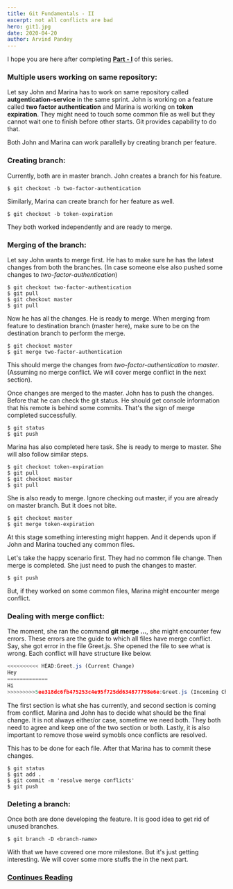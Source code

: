 ```yaml
---
title: Git Fundamentals - II
excerpt: not all conflicts are bad
hero: git1.jpg
date: 2020-04-20
author: Arvind Pandey
---
```

I hope you are here after completing <strong><a href="/git-fundamentals-i">Part - I</a></strong> of this series.

### Multiple users working on same repository:

Let say John and Marina has to work on same repository called **autgentication-service** in the same sprint. John is working on a feature called **two factor authentication** and Marina is working on **token expiration**. They might need to touch some common file as well but they cannot wait one to finish before other starts. Git provides capability to do that.

Both John and Marina can work parallelly by creating branch per feature.

### Creating branch:

Currently, both are in master branch.
John creates a branch for his feature.

```console
$ git checkout -b two-factor-authentication
```

Similarly, Marina can create branch for her feature as well.

```console
$ git checkout -b token-expiration
```

They both worked independently and are ready to merge.

### Merging of the branch:

Let say John wants to merge first. He has to make sure he has the latest changes from both the branches. (In case someone else also pushed some changes to <i>two-factor-authentication</i>)

```console
$ git checkout two-factor-authentication
$ git pull
$ git checkout master
$ git pull
```

Now he has all the changes. He is ready to merge. When merging from feature to destination branch (master here), make sure to be on the destination branch to perform the merge.

```console.log
$ git checkout master
$ git merge two-factor-authentication
```

This should merge the changes from <i>two-factor-authentication</i> to <i>master</i>. (Assuming no merge conflict. We will cover merge conflict in the next section).

Once changes are merged to the master. John has to push the changes. Before that he can check the git status. He should get console information that his remote is behind some commits. That's the sign of merge completed successfully.

```console
$ git status
$ git push
```

Marina has also completed here task. She is ready to merge to master.
She will also follow similar steps.

```console
$ git checkout token-expiration
$ git pull
$ git checkout master
$ git pull
```

She is also ready to merge. Ignore checking out master, if you are already on master branch. But it does not bite.

```console
$ git checkout master
$ git merge token-expiration
```

At this stage something interesting might happen. And it depends upon if John and Marina touched any common files.

Let's take the happy scenario first. They had no common file change.
Then merge is completed. She just need to push the changes to master.

```console
$ git push
```

But, if they worked on some common files, Marina might encounter merge conflict.

### Dealing with merge conflict:

The moment, she ran the command **git merge ...**, she might encounter few errors.
These errors are the guide to which all files have merge conflict.
Say, she got error in the file Greet.js. She opened the file to see what is wrong. Each conflict will have structure like below.

```javascript
<<<<<<<<<< HEAD:Greet.js (Current Change)
Hey
=============
Hi
>>>>>>>>>5ee318dc6fb475253c4e95f725dd634877798e6e:Greet.js (Incoming Change)
```
The first section is what she has currently, and second section is coming from conflict.
Marina and John has to decide what should be the final change.
It is not always either/or case, sometime we need both.
They both need to agree and keep one of the two section or both.
Lastly, it is also important to remove those weird symobls once conflicts are resolved.

This has to be done for each file. After that Marina has to commit these changes.

```console
$ git status
$ git add .
$ git commit -m 'resolve merge conflicts'
$ git push
```

### Deleting a branch:

Once both are done developing the feature. It is good idea to get rid of unused branches.

```console
$ git branch -D <branch-name>
```

With that we have covered one more milestone.
But it's just getting interesting. We will cover some more stuffs the in the next part.

### <a href="/git-fundamentals-iii">Continues Reading</a>